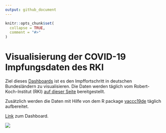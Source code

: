 ```yaml
---
output: github_document
---
```


<!-- README.md is generated from README.Rmd. Please edit that file -->

```r
knitr::opts_chunk$set(
  collapse = TRUE,
  comment = "#>"
)

```

# Visualisierung der COVID-19 Impfungsdaten des RKI

Ziel dieses [Dashboards](https://favstats.github.io/vaccc19de_dashboard/) ist es den Impffortschritt in deutschen Bundesländern zu visualisieren. Die Daten werden täglich vom Robert-Koch-Institut (RKI) [auf dieser Seite](https://www.rki.de/DE/Content/InfAZ/N/Neuartiges_Coronavirus/Daten/Impfquoten-Tab.html) bereitgestellt.

Zusätzlich werden die Daten mit Hilfe von dem R package [vaccc19de](https://github.com/friep/vaccc19de) täglich aufbereitet.

[Link](https://favstats.github.io/vaccc19de_dashboard/) zum Dashboard.

![](img.png)
